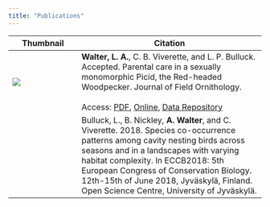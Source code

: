 ```yaml
---
title: "Publications"
---
```


| Thumbnail                                                                                                                    | Citation                                                                                                                                                                                                                                                                                                                                        |
|------------------------------------------------------------------------------------------------------------------------------|-------------------------------------------------------------------------------------------------------------------------------------------------------------------------------------------------------------------------------------------------------------------------------------------------------------------------------------------------|
| [![](images/pub_thumb_1.png){fig-alt="Screenshot of publication cover page"}](https://journal.afonet.org/vol93/iss2/art3/JFO-2022-89.pdf) | **Walter, L. A.**, C. B. Viverette, and L. P. Bulluck. Accepted. Parental care in a sexually monomorphic Picid, the Red-headed Woodpecker. Journal of Field Ornithology. <br><br> Access: [PDF](https://journal.afonet.org/vol93/iss2/art3/JFO-2022-89.pdf), [Online](https://doi.org/10.5751/JFO-00089-930203), [Data Repository](https://github.com/lawalter/rhwo-parental-care)                                                                                                                                 |
|                                                                                                                              | Bulluck, L., B. Nickley, **A. Walter**, and C. Viverette. 2018. Species co-occurrence patterns among cavity nesting birds across seasons and in a landscapes with varying habitat complexity. In ECCB2018: 5th European Congress of Conservation Biology. 12th-15th of June 2018, Jyväskylä, Finland. Open Science Centre, University of Jyväskylä. |


